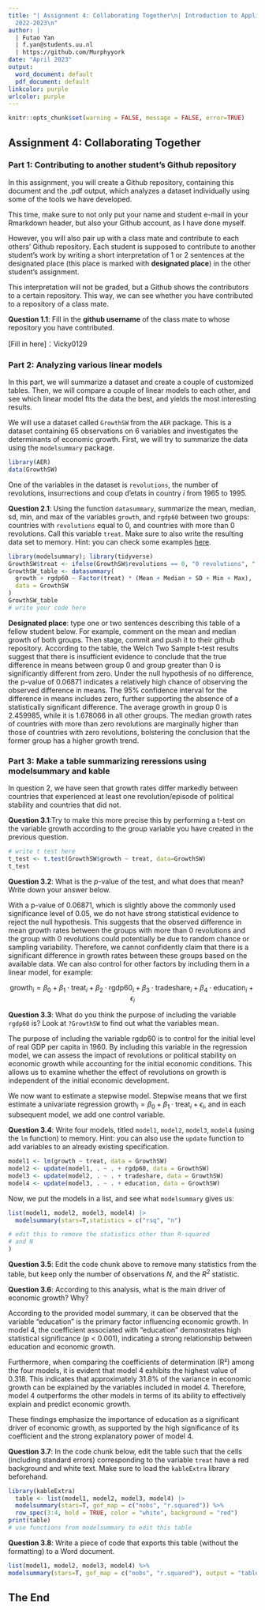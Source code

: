 ```yaml
---
title: "| Assignment 4: Collaborating Together\n| Introduction to Applied Data Science\n|
  2022-2023\n"
author: |
  | Futao Yan
  | f.yan@students.uu.nl
  | https://github.com/Murphyyork
date: "April 2023"
output:
  word_document: default
  pdf_document: default
linkcolor: purple
urlcolor: purple
---
```


```r
knitr::opts_chunk$set(warning = FALSE, message = FALSE, error=TRUE)
```

## Assignment 4: Collaborating Together

### Part 1: Contributing to another student's Github repository

In this assignment, you will create a Github repository, containing this document and the .pdf output, which analyzes a dataset individually using some of the tools we have developed.

This time, make sure to not only put your name and student e-mail in your Rmarkdown header, but also your Github account, as I have done myself.

However, you will also pair up with a class mate and contribute to each others' Github repository. Each student is supposed to contribute to another student's work by writing a short interpretation of 1 or 2 sentences at the designated place (this place is marked with **designated place**) in the other student's assignment.

This interpretation will not be graded, but a Github shows the contributors to a certain repository. This way, we can see whether you have contributed to a repository of a class mate.

**Question 1.1**: Fill in the **github username** of the class mate to whose repository you have contributed.

[Fill in here]：Vicky0129

### Part 2: Analyzing various linear models

In this part, we will summarize a dataset and create a couple of customized tables. Then, we will compare a couple of linear models to each other, and see which linear model fits the data the best, and yields the most interesting results.

We will use a dataset called `GrowthSW` from the `AER` package. This is a dataset containing 65 observations on 6 variables and investigates the determinants of economic growth. First, we will try to summarize the data using the `modelsummary` package.

```r
library(AER)
data(GrowthSW)
```

One of the variables in the dataset is `revolutions`, the number of revolutions, insurrections and coup d'etats in country $i$ from 1965 to 1995.

**Question 2.1**: Using the function `datasummary`, summarize the mean, median, sd, min, and max of the variables `growth`, and `rgdp60` between two groups: countries with `revolutions` equal to 0, and countries with more than 0 revolutions. Call this variable `treat`. Make sure to also write the resulting data set to memory. Hint: you can check some examples [here](https://vincentarelbundock.github.io/modelsummary/articles/datasummary.html#datasummary).

```r
library(modelsummary); library(tidyverse)
GrowthSW$treat <- ifelse(GrowthSW$revolutions == 0, "0 revolutions", " > 0 revolutions ")
GrowthSW_table <- datasummary(
  growth + rgdp60 ~ Factor(treat) * (Mean + Median + SD + Min + Max), 
  data = GrowthSW
)
GrowthSW_table
# write your code here
```

**Designated place**: type one or two sentences describing this table of a fellow student below. For example, comment on the mean and median growth of both groups. Then stage, commit and push it to their github repository.
According to the table, the Welch Two Sample t-test results suggest that there is insufficient evidence to conclude that the true difference in means between group 0 and group greater than 0 is significantly different from zero. Under the null hypothesis of no difference, the p-value of 0.06871 indicates a relatively high chance of observing the observed difference in means. The 95% confidence interval for the difference in means includes zero, further supporting the absence of a statistically significant difference. The average growth in group 0 is 2.459985, while it is 1.678066 in all other groups. The median growth rates of countries with more than zero revolutions are marginally higher than those of countries with zero revolutions, bolstering the conclusion that the former group has a higher growth trend.

### Part 3: Make a table summarizing reressions using modelsummary and kable

In question 2, we have seen that growth rates differ markedly between countries that experienced at least one revolution/episode of political stability and countries that did not.

**Question 3.1**:Try to make this more precise this by performing a t-test on the variable growth according to the group variable you have created in the previous question.

```r
# write t test here
t_test <- t.test(GrowthSW$growth ~ treat, data=GrowthSW)
t_test

```

**Question 3.2**: What is the $p$-value of the test, and what does that mean? Write down your answer below.

With a p-value of 0.06871, which is slightly above the commonly used significance level of 0.05, we do not have strong statistical evidence to reject the null hypothesis. This suggests that the observed difference in mean growth rates between the groups with more than 0 revolutions and the group with 0 revolutions could potentially be due to random chance or sampling variability. Therefore, we cannot confidently claim that there is a significant difference in growth rates between these groups based on the available data.
We can also control for other factors by including them in a linear model, for example:

$$
\text{growth}_i = \beta_0 + \beta_1 \cdot \text{treat}_i + \beta_2 \cdot \text{rgdp60}_i + \beta_3 \cdot \text{tradeshare}_i + \beta_4 \cdot \text{education}_i + \epsilon_i
$$

**Question 3.3**: What do you think the purpose of including the variable `rgdp60` is? Look at `?GrowthSW` to find out what the variables mean.

The purpose of including the variable rgdp60 is to control for the initial level of real GDP per capita in 1960. By including this variable in the regression model, we can assess the impact of revolutions or political stability on economic growth while accounting for the initial economic conditions. This allows us to examine whether the effect of revolutions on growth is independent of the initial economic development.

We now want to estimate a stepwise model. Stepwise means that we first estimate a univariate regression $\text{growth}_i = \beta_0 + \beta_1 \cdot \text{treat}_i + \epsilon_i$, and in each subsequent model, we add one control variable.

**Question 3.4**: Write four models, titled `model1`, `model2`, `model3`, `model4` (using the `lm` function) to memory. Hint: you can also use the `update` function to add variables to an already existing specification.

```r
model1 <- lm(growth ~ treat, data = GrowthSW)
model2 <- update(model1, . ~ . + rgdp60, data = GrowthSW)
model3 <- update(model2, . ~ . + tradeshare, data = GrowthSW)
model4 <- update(model3, . ~ . + education, data = GrowthSW)

```

Now, we put the models in a list, and see what `modelsummary` gives us:

```r
list(model1, model2, model3, model4) |>
  modelsummary(stars=T,statistics = c("rsq", "n")

# edit this to remove the statistics other than R-squared
# and N
) 

```

**Question 3.5**: Edit the code chunk above to remove many statistics from the table, but keep only the number of observations $N$, and the $R^2$ statistic.

**Question 3.6**: According to this analysis, what is the main driver of economic growth? Why?

According to the provided model summary, it can be observed that the variable "education" is the primary factor influencing economic growth. In model 4, the coefficient associated with "education" demonstrates high statistical significance (p < 0.001), indicating a strong relationship between education and economic growth.

Furthermore, when comparing the coefficients of determination (R²) among the four models, it is evident that model 4 exhibits the highest value of 0.318. This indicates that approximately 31.8% of the variance in economic growth can be explained by the variables included in model 4. Therefore, model 4 outperforms the other models in terms of its ability to effectively explain and predict economic growth.

These findings emphasize the importance of education as a significant driver of economic growth, as supported by the high significance of its coefficient and the strong explanatory power of model 4.

**Question 3.7**: In the code chunk below, edit the table such that the cells (including standard errors) corresponding to the variable `treat` have a red background and white text. Make sure to load the `kableExtra` library beforehand.

```r
library(kableExtra)
  table <- list(model1, model2, model3, model4) |>
  modelsummary(stars=T, gof_map = c("nobs", "r.squared")) %>% 
  row_spec(3:4, bold = TRUE, color = "white", background = "red")
print(table)
# use functions from modelsummary to edit this table
```

**Question 3.8**: Write a piece of code that exports this table (without the formatting) to a Word document.

```r
list(model1, model2, model3, model4) %>% 
modelsummary(stars=T, gof_map = c("nobs", "r.squared"), output = "table.docx")
```

## The End
